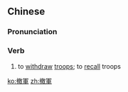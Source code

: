 {{also|撤军}}
==Chinese==
{{zh-forms|s=撤军}}

===Pronunciation===
{{zh-pron
|m=chèjūn
|c=cit3 gwan1
|cat=v
}}

===Verb===
{{zh-verb}}

# to [[withdraw]] [[troops]]; to [[recall]] troops

[[ko:撤軍]]
[[zh:撤軍]]